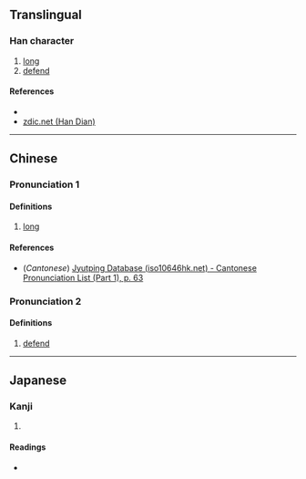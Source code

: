 {{character info/new}}
==Translingual==

===Han character===
{{Han char|rn=9|rad=人|as=03|sn=5|four=|canj=OMJ|ids=⿰亻干}}

# [[long]]
# [[defend]]

====References====
* {{Han ref|kx=0093.060|dkj=00381|dj=0197.030|hdz=10112.020|uh=4EE0|ud=20192}}
* [http://www.zdic.net/zd/zi/ZdicE4ZdicBBZdicA0.htm zdic.net (Han Dian)]

----

==Chinese==
{{zh-forms}}

===Pronunciation 1===
{{zh-pron
|m=gǎn
|c=gon2
|mc=y
|oc=y
|ma=
|cat=a
}}

====Definitions====
{{zh-hanzi}}

# [[long]]

====References====
* (''Cantonese'') [http://www.iso10646hk.net/jp/document/download.jsp Jyutping Database (iso10646hk.net) - Cantonese Pronunciation List (Part 1), p. 63]

===Pronunciation 2===
{{zh-pron
|m=hàn
|c=
|ma=
|cat=v
}}

====Definitions====
{{zh-hanzi}}

# [[defend]]

----

==Japanese==

===Kanji===
{{ja-kanji|grade=|rs=人03}}

# {{defn|lang=ja|sort=人03}}

====Readings====
* {{ja-readings|on=[[かん]] (kan), [[がん]] (gan)|kun=[[そこなう]] (sokonau)}}